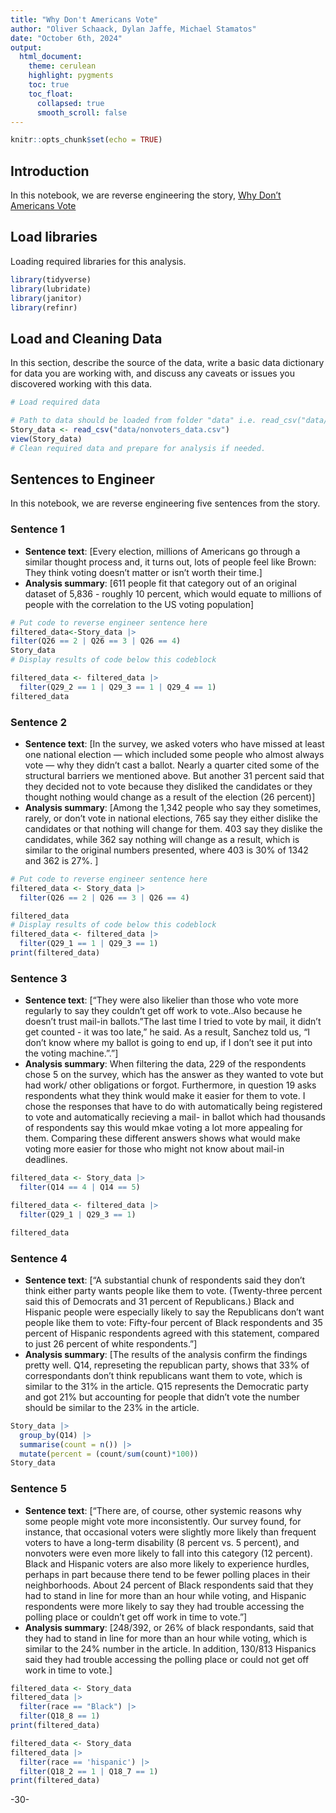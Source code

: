 ```yaml
---
title: "Why Don't Americans Vote"
author: "Oliver Schaack, Dylan Jaffe, Michael Stamatos"
date: "October 6th, 2024"
output:
  html_document:
    theme: cerulean
    highlight: pygments
    toc: true
    toc_float:
      collapsed: true
      smooth_scroll: false
---
```


```r
knitr::opts_chunk$set(echo = TRUE)
```

## Introduction 

In this notebook, we are reverse engineering the story, [Why Don't Americans Vote](https://projects.fivethirtyeight.com/non-voters-poll-2020-election/)

## Load libraries

Loading required libraries for this analysis.

```r
library(tidyverse)
library(lubridate)
library(janitor)
library(refinr)
```

## Load and Cleaning Data

In this section, describe the source of the data, write a basic data dictionary for data you are working with, and discuss any caveats or issues you discovered working with this data. 

```r
# Load required data

# Path to data should be loaded from folder "data" i.e. read_csv("data/name_of_data.csv")
Story_data <- read_csv("data/nonvoters_data.csv")
view(Story_data)
# Clean required data and prepare for analysis if needed. 


```

## Sentences to Engineer
In this notebook, we are reverse engineering five sentences from the story.

### Sentence 1

* **Sentence text**: [Every election, millions of Americans go through a similar thought process and, it turns out, lots of people feel like Brown: They think voting doesn’t matter or isn’t worth their time.]
* **Analysis summary**: [611 people fit that category out of an original dataset of 5,836 - roughly 10 percent, which would equate to millions of people with the correlation to the US voting population]

```r
# Put code to reverse engineer sentence here
filtered_data<-Story_data |>
filter(Q26 == 2 | Q26 == 3 | Q26 == 4)
Story_data
# Display results of code below this codeblock

```
```r
filtered_data <- filtered_data |>
  filter(Q29_2 == 1 | Q29_3 == 1 | Q29_4 == 1)
filtered_data
```

### Sentence 2

* **Sentence text**: [In the survey, we asked voters who have missed at least one national election — which included some people who almost always vote — why they didn’t cast a ballot. Nearly a quarter cited some of the structural barriers we mentioned above. But another 31 percent said that they decided not to vote because they disliked the candidates or they thought nothing would change as a result of the election (26 percent)]
* **Analysis summary**: [Among the 1,342 people who say they sometimes, rarely, or don't vote in national elections, 765 say they either dislike the candidates or that nothing will change for them. 403 say they dislike the candidates, while 362 say nothing will change as a result, which is similar to the original numbers presented, where 403 is 30% of 1342 and 362 is 27%. ]

```r
# Put code to reverse engineer sentence here
filtered_data <- Story_data |>
  filter(Q26 == 2 | Q26 == 3 | Q26 == 4)

filtered_data
# Display results of code below this codeblock
filtered_data <- filtered_data |>
  filter(Q29_1 == 1 | Q29_3 == 1)
print(filtered_data)
```

### Sentence 3

* **Sentence text**: [“They were also likelier than those who vote more regularly to say they couldn't get off work to vote..Also because he doesn't trust mail-in ballots. "The last time I tried to vote by mail, it didn't get counted - it was too late," he said. As a result, Sanchez told us, "I don't know where my ballot is going to end up, if I don't see it put into the voting machine.".”]
* **Analysis summary**: When filtering the data, 229 of the respondents chose 5 on the survey, which has the answer as they wanted to vote but had work/ other obligations or forgot. Furthermore, in question 19 asks respondents what they think would make it easier for them to vote. I chose the responses that have to do with automatically being registered to vote and automatically recieving a mail- in ballot which had thousands of respondents say this would mkae voting a lot more appealing for them. Comparing these different answers shows what would make voting more easier for those who might not know about mail-in deadlines.

```r
filtered_data <- Story_data |>
  filter(Q14 == 4 | Q14 == 5)

filtered_data <- filtered_data |>
  filter(Q29_1 | Q29_3 == 1)

filtered_data
```

### Sentence 4

* **Sentence text**: ["A substantial chunk of respondents said they don’t think either party wants people like them to vote. (Twenty-three percent said this of Democrats and 31 percent of Republicans.) Black and Hispanic people were especially likely to say the Republicans don’t want people like them to vote: Fifty-four percent of Black respondents and 35 percent of Hispanic respondents agreed with this statement, compared to just 26 percent of white respondents."]
* **Analysis summary**: [The results of the analysis confirm the findings pretty well. Q14, represeting the republican party, shows that 33% of correspondants don't think republicans want them to vote, which is similar to the 31% in the article. Q15 represents the Democratic party and got 21% but accounting for people that didn't vote the number should be similar to the 23% in the article.

```r
Story_data |>
  group_by(Q14) |>
  summarise(count = n()) |>
  mutate(percent = (count/sum(count)*100))
Story_data
```

### Sentence 5

* **Sentence text**: ["There are, of course, other systemic reasons why some people might vote more inconsistently. Our survey found, for instance, that occasional voters were slightly more likely than frequent voters to have a long-term disability (8 percent vs. 5 percent), and nonvoters were even more likely to fall into this category (12 percent). Black and Hispanic voters are also more likely to experience hurdles, perhaps in part because there tend to be fewer polling places in their neighborhoods. About 24 percent of Black respondents said that they had to stand in line for more than an hour while voting, and Hispanic respondents were more likely to say they had trouble accessing the polling place or couldn’t get off work in time to vote.”]
* **Analysis summary**: [248/392, or 26% of black respondants, said that they had to stand in line for more than an hour while voting, which is similar to the 24% number in the article. In addition, 130/813 Hispanics said they had trouble accessing the polling place or could not get off work in time to vote.]

```r
filtered_data <- Story_data
filtered_data |>
  filter(race == "Black") |>
  filter(Q18_8 == 1) 
print(filtered_data)

filtered_data <- Story_data
filtered_data |>
  filter(race == 'hispanic') |>
  filter(Q18_2 == 1 | Q18_7 == 1)
print(filtered_data)
```

-30-